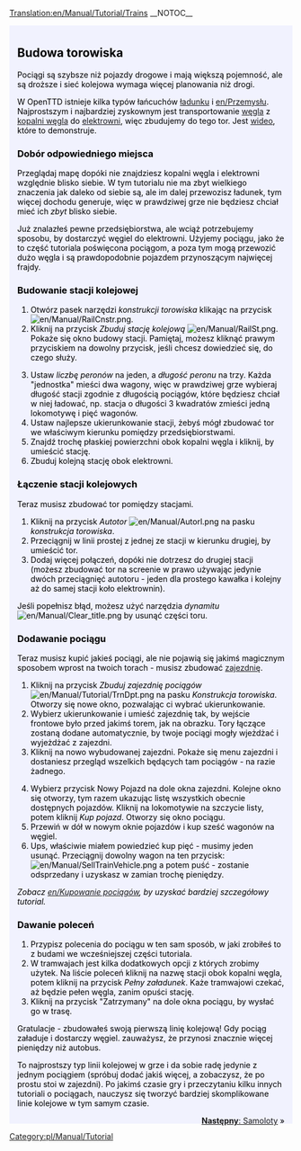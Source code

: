[[Translation:en/Manual/Tutorial/Trains]]
__NOTOC__
{{en/Tabs|5|3
|pl/Manual/Tutorial/Main Page|1. Zaczynamy<!--
-->|pl/Manual/Tutorial/Autobusy|2. Autobusy<!--
-->|pl/Manual/Tutorial/Pociagi|3. Pociągi<!--
-->|pl/Manual/Tutorial/Samoloty|4. Samoloty<!--
-->|pl/Manual/Tutorial/Podsumowanie|5. Podsumowanie}}
<div style="padding:.5em 1em 1em 1em; border-top:none; background-color:#f1f2fe; color:#000;">
{{pl/Manual/Tutorial/Tutorial}}
==Budowa torowiska==
Pociągi są szybsze niż pojazdy drogowe i mają większą pojemność, ale są droższe i sieć kolejowa wymaga więcej planowania niż drogi.

W OpenTTD istnieje kilka typów łańcuchów [[en/Ładunek|ładunku]] i [[en/Przemysł]]u. Najprostszym i najbardziej zyskownym jest transportowanie [[en/Węgiel|węgla]] z [[en/Kopalnia węgla|kopalni węgla]] do [[en/Elektrownia|elektrowni]], więc zbudujemy do tego tor. Jest [http://www.cs.helsinki.fi/u/ihonkone/ottd_tut.ogg wideo], które to demonstruje. 

===Dobór odpowiedniego miejsca===
Przeglądaj mapę dopóki nie znajdziesz kopalni węgla i elektrowni względnie blisko siebie. W tym tutorialu nie ma zbyt wielkiego znaczenia jak daleko od siebie są, ale im dalej przewozisz ładunek, tym więcej dochodu generuje, więc w prawdziwej grze nie będziesz chciał mieć ich ''zbyt'' blisko siebie.
{{en/Phototable|[[File:en/Manual/Tutorial/Tutorial1.png|400px]]|Elektrownia i pobliska kopalnia węgla.|none}}

Już znalazłeś pewne przedsiębiorstwa, ale wciąż potrzebujemy sposobu, by dostarczyć węgiel do elektrowni. Użyjemy pociągu, jako że to część tutoriala poświęcona pociągom, a poza tym mogą przewozić dużo węgla i są prawdopodobnie pojazdem przynoszącym najwięcej frajdy.

===Budowanie stacji kolejowej===
{{en/Phototable|[[File:pl/Manual/Railroad Construction.png]]|Pasek nadzędzi budowy torowiska.|none|6=:}}
#Otwórz pasek narzędzi ''konstrukcji torowiska'' klikając na przycisk [[File:en/Manual/RailCnstr.png]].
#Kliknij na przycisk ''Zbuduj stację kolejową'' [[File:en/Manual/RailSt.png]]. Pokaże się okno budowy stacji. Pamiętaj, możesz kliknąć prawym przyciskiem na dowolny przycisk, jeśli chcesz dowiedzieć się, do czego służy.
{{en/Phototable|[[File:pl/Manual/Stationgui.png]]|Okno wyboru stacji kolejowej.|none|6=:}}
<ol start="3">
<li>Ustaw ''liczbę peronów'' na jeden, a ''długość peronu'' na trzy. Każda "jednostka" mieści dwa wagony, więc w prawdziwej grze wybieraj długość stacji zgodnie z długością pociągów, które będziesz chciał w niej ładować, np. stacja o długości 3 kwadratów zmieści jedną lokomotywę i pięć wagonów.
<li>Ustaw najlepsze ukierunkowanie stacji, żebyś mógł zbudować tor we właściwym kierunku pomiędzy przedsiębiorstwami.
<li>Znajdź trochę płaskiej powierzchni obok kopalni węgla i kliknij, by umieścić stację.
<li>Zbuduj kolejną stację obok elektrowni.
</ol>
{{en/Phototable|[[File:en/Manual/Tutorial/Tutorial2.png|400px]]|Twoje stacje obok przedsiębiorstw.|none|6=:}}

===Łączenie stacji kolejowych===
Teraz musisz zbudować tor pomiędzy stacjami. 

#Kliknij na przycisk ''Autotor'' [[File:en/Manual/Autorl.png]] na pasku ''konstrukcja torowiska''.
#Przeciągnij w linii prostej z jednej ze stacji w kierunku drugiej, by umieścić tor.
#Dodaj więcej połączeń, dopóki nie dotrzesz do drugiej stacji (możesz zbudować tor na screenie w prawo używając jedynie dwóch przeciągnięć autotoru - jeden dla prostego kawałka i kolejny aż do samej stacji koło elektrownin).
{{en/Phototable|[[File:en/Manual/Tutorial/Tutorial3.png|400px]]|Połączone stacje.|none|6=:}}

Jeśli popełnisz błąd, możesz użyć narzędzia ''dynamitu'' [[File:en/Manual/Clear title.png]] by usunąć części toru.
===Dodawanie pociągu===
Teraz musisz kupić jakieś pociągi, ale nie pojawią się jakimś magicznym sposobem wprost na twoich torach - musisz zbudować [[en/Zajezdnia|zajezdnię]].

#Kliknij na przycisk ''Zbuduj zajezdnię pociągów'' [[File:en/Manual/Tutorial/TrnDpt.png]] na pasku ''Konstrukcja torowiska''. Otworzy się nowe okno, pozwalając ci wybrać ukierunkowanie. 
#Wybierz ukierunkowanie i umieść zajezdnię tak, by wejście frontowe było przed jakimś torem, jak na obrazku. Tory łączące zostaną dodane automatycznie, by twoje pociągi mogły wjeżdżać i wyjeżdżać z zajezdni.
#Kliknij na nowo wybudowanej zajezdni. Pokaże się menu zajezdni i dostaniesz przegląd wszelkich będących tam pociągów - na razie żadnego.
{{en/Phototable|[[File:pl/Manual/Tutorial/Tutorial4.png|400px]]|Okno zajezdni|none|6=:}}
<ol start="4">
<li>Wybierz przycisk Nowy Pojazd na dole okna zajezdni. Kolejne okno się otworzy, tym razem ukazując listę wszystkich obecnie dostępnych pojazdów. Kliknij na lokomotywie na szczycie listy, potem kliknij ''Kup pojazd''. Otworzy się okno pociągu.
<li>Przewiń w dół w nowym oknie pojazdów i kup sześć wagonów na węgiel.  
<li>Ups, właściwie miałem powiedzieć kup pięć - musimy jeden usunąć. Przeciągnij dowolny wagon na ten przycisk: [[File:en/Manual/SellTrainVehicle.png]] a potem puść - zostanie odsprzedany i uzyskasz w zamian trochę pieniędzy.
</ol>
''Zobacz [[en/Kupowanie pociągów]], by uzyskać bardziej szczegółowy tutorial.''

===Dawanie poleceń===
#Przypisz polecenia do pociągu w ten sam sposób, w jaki zrobiłeś to z budami we wcześniejszej części tutoriala.
#W tramwajach jest kilka dodatkowych opcji z których zrobimy użytek. Na liście poleceń kliknij na nazwę stacji obok kopalni węgla, potem kliknij na przycisk ''Pełny załadunek''. Każe tramwajowi czekać, aż będzie pełen węgla, zanim opuści stację.
#Kliknij na przycisk "Zatrzymany" na dole okna pociągu, by wysłać go w trasę.

Gratulacje - zbudowałeś swoją pierwszą linię kolejową!  Gdy pociąg załaduje i dostarczy węgiel. zauważysz, że przynosi znacznie więcej pieniędzy niż autobus.

To najprostszy typ linii kolejowej w grze i da sobie radę jedynie z jednym pociągiem (spróbuj dodać jakiś więcej, a zobaczysz, że po prostu stoi w zajezdni).  Po jakimś czasie gry i przeczytaniu kilku innych tutoriali o pociągach, nauczysz się tworzyć bardziej skomplikowane linie kolejowe w tym samym czasie.

<span style="float: right">[[pl/Manual/Tutorial/Samoloty|'''Następny''': Samoloty]] &raquo;</span>
</div>
[[Category:pl/Manual/Tutorial]]